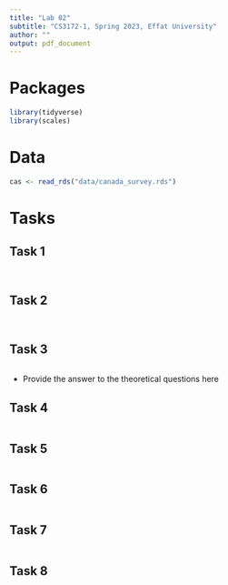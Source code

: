 ```yaml
---
title: "Lab 02"
subtitle: "CS3172-1, Spring 2023, Effat University"
author: ""
output: pdf_document
---
```


# Packages

```r
library(tidyverse) 
library(scales)
``` 

# Data

```r
cas <- read_rds("data/canada_survey.rds")
```

# Tasks

## Task 1

```r
```

```r
```

## Task 2

```r
```

```r
```

## Task 3

```r
```

- Provide the answer to the theoretical questions here

## Task 4

```r
```

## Task 5

```r
```

## Task 6

```r
```

## Task 7

```r
```

## Task 8


